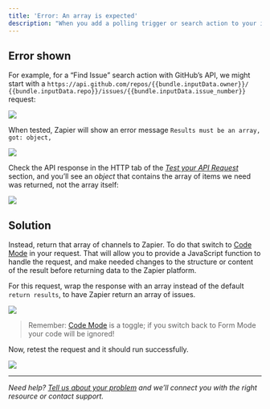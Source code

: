 ```yaml
---
title: 'Error: An array is expected'
description: "When you add a polling trigger or search action to your integration, the Zapier platform [expects a bare array of new or found items returned](/platform/build/response-types), sorted in reverse chronological order. An API may instead return a result _object_ that contains the array of items the trigger/search needs."
---
```

## Error shown

For example, for a “Find Issue” search action with GitHub’s API, we might start with a `https://api.github.com/repos/{{bundle.inputData.owner}}/ {{bundle.inputData.repo}}/issues/{{bundle.inputData.issue_number}}` request:

<Frame> <img src="/images/a5516cc30abee4f84a58ac5b7b3dfc76.png" /> </Frame>

When tested, Zapier will show an error message `Results must be an array, got: object,`

<Frame> <img src="/images/2461b0e7f49ecf5aed90d429a59ad2bf.png" /> </Frame>

Check the API response in the HTTP tab of the _[Test your API Request](/platform/build/test-triggers-actions)_ section, and you’ll see an _object_ that contains the array of items we need was returned, not the array itself:

<Frame> <img src="/images/d569e3a05f643a9a199b5d85dc4a4fc2.png" /> </Frame>

## Solution

Instead, return that array of channels to Zapier. To do that switch to [Code Mode](/platform/build/code-mode) in your request. That will allow you to provide a JavaScript function to handle the request, and make needed changes to the structure or content of the result before returning data to the Zapier platform.

For this request, wrap the response with an array instead of the default `return results`, to have Zapier return an array of issues.

<Frame> <img src="/images/3bec13fa502f47ff1e5f9bfded052b4d.png" /> </Frame>

> Remember: [Code Mode](/platform/build/code-mode) is a toggle; if you switch back to Form Mode your code will be ignored!

Now, retest the request and it should run successfully.

<Frame> <img src="/images/af56c7fed5183aed462d2e7efbf78f8c.png" /> </Frame>

- - -

_Need help? [Tell us about your problem](https://developer.zapier.com/contact) and we’ll connect you with the right resource or contact support._
